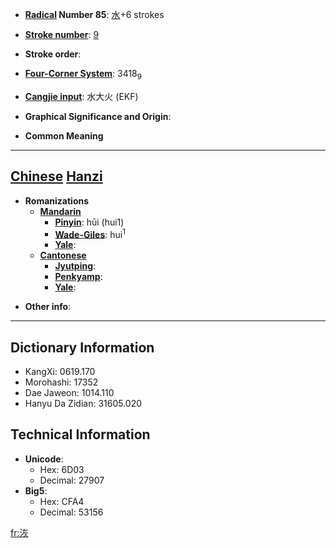 * '''[[Wiktionary:Chinese radical index| Radical]] Number 85''': [[Wiktionary:Chinese radical index 水|水]]+6 strokes

* '''[[Wiktionary:Chinese total strokes index|Stroke number]]''': [[Wiktionary:Chinese total strokes index 9|9]]

* '''Stroke order''': 

* '''[[Wiktionary:Chinese four corner index|Four-Corner System]]''': 3418<sub>9</sub>

* '''[[Wiktionary:Chinese Cangjie index|Cangjie input]]''': 水大火 (EKF)

* '''Graphical Significance and Origin''': 

* '''Common Meaning'''

----

== [[Chinese]] [[Hanzi]] ==

* '''Romanizations'''
** '''[[Mandarin]]'''
*** '''[[Pinyin]]''': hūi (hui1)
*** '''[[Wade-Giles]]''': hui<sup>1</sup>
*** '''[[Yale]]''': 
** '''[[Cantonese]]'''
*** '''[[Jyutping]]''':
*** '''[[Penkyamp]]''': 
*** '''[[Yale]]''': 

* '''Other info''': 

----

== Dictionary Information ==

* KangXi: 0619.170
* Morohashi: 17352
* Dae Jaweon: 1014.110
* Hanyu Da Zidian: 31605.020

== Technical Information ==

* '''Unicode''':
** Hex: 6D03
** Decimal: 27907
* '''Big5''':
** Hex: CFA4
** Decimal: 53156

[[fr:洃]]